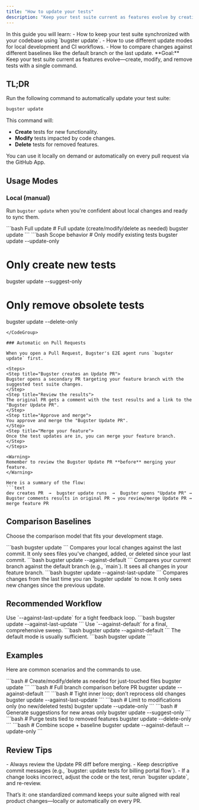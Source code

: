 ```yaml
---
title: "How to update your tests"
description: "Keep your test suite current as features evolve by creating, modifying, and removing tests with a single command."
---
```


<Tip>
In this guide you will learn:
- How to keep your test suite synchronized with your codebase using `bugster update`.
- How to use different update modes for local development and CI workflows.
- How to compare changes against different baselines like the default branch or the last update.
</Tip>

<Info>
**Goal:** Keep your test suite current as features evolve—create, modify, and remove tests with a single command.
</Info>

## TL;DR

Run the following command to automatically update your test suite:

```bash
bugster update
```

This command will:
- **Create** tests for new functionality.
- **Modify** tests impacted by code changes.
- **Delete** tests for removed features.

You can use it locally on demand or automatically on every pull request via the GitHub App.

## Usage Modes

### Local (manual)

Run `bugster update` when you're confident about local changes and ready to sync them.

<CodeGroup>
```bash Full update
# Full update (create/modify/delete as needed)
bugster update
```
```bash Scope behavior
# Only modify existing tests
bugster update --update-only

# Only create new tests
bugster update --suggest-only

# Only remove obsolete tests
bugster update --delete-only
```
</CodeGroup>

### Automatic on Pull Requests

When you open a Pull Request, Bugster's E2E agent runs `bugster update` first.

<Steps>
<Step title="Bugster creates an Update PR">
Bugster opens a secondary PR targeting your feature branch with the suggested test suite changes.
</Step>
<Step title="Review the results">
The original PR gets a comment with the test results and a link to the "Bugster Update PR".
</Step>
<Step title="Approve and merge">
You approve and merge the "Bugster Update PR".
</Step>
<Step title="Merge your feature">
Once the test updates are in, you can merge your feature branch.
</Step>
</Steps>

<Warning>
Remember to review the Bugster Update PR **before** merging your feature.
</Warning>

Here is a summary of the flow:
```text
dev creates PR  →  bugster update runs  →  Bugster opens "Update PR" → 
Bugster comments results in original PR → you review/merge Update PR → merge feature PR
```

## Comparison Baselines

Choose the comparison model that fits your development stage.

<AccordionGroup>
<Accordion title="Default: Compare against last commit">
```bash
bugster update
```
Compares your local changes against the last commit. It only sees files you've changed, added, or deleted since your last commit.
</Accordion>
<Accordion title="Against default branch">
```bash
bugster update --against-default
```
Compares your current branch against the default branch (e.g., `main`). It sees all changes in your feature branch.
</Accordion>
<Accordion title="Incremental since last update">
```bash
bugster update --against-last-update
```
Compares changes from the last time you ran `bugster update` to now. It only sees new changes since the previous update.
</Accordion>
</AccordionGroup>

## Recommended Workflow

<CardGroup cols={3}>
<Card title="During active development">
Use `--against-last-update` for a tight feedback loop.
```bash
bugster update --against-last-update
```
</Card>
<Card title="Before opening a PR">
Use `--against-default` for a final, comprehensive sweep.
```bash
bugster update --against-default
```
</Card>
<Card title="For small, isolated edits">
The default mode is usually sufficient.
```bash
bugster update
```
</Card>
</CardGroup>


## Examples

Here are common scenarios and the commands to use.

<AccordionGroup>
<Accordion title="Default update for recently touched files">
```bash
# Create/modify/delete as needed for just-touched files
bugster update
```
</Accordion>
<Accordion title="Full branch comparison before creating a PR">
```bash
# Full branch comparison before PR
bugster update --against-default
```
</Accordion>
<Accordion title="Tight inner loop without reprocessing old changes">
```bash
# Tight inner loop; don’t reprocess old changes
bugster update --against-last-update
```
</Accordion>
<Accordion title="Limit to modifications only (no new/deleted tests)">
```bash
# Limit to modifications only (no new/deleted tests)
bugster update --update-only
```
</Accordion>
<Accordion title="Generate suggestions for new areas only">
```bash
# Generate suggestions for new areas only
bugster update --suggest-only
```
</Accordion>
<Accordion title="Purge tests tied to removed features">
```bash
# Purge tests tied to removed features
bugster update --delete-only
```
</Accordion>
<Accordion title="Combine scope and baseline">
```bash
# Combine scope + baseline
bugster update --against-default --update-only
```
</Accordion>
</AccordionGroup>


## Review Tips

<Tip>
- Always review the Update PR diff before merging.
- Keep descriptive commit messages (e.g., `bugster: update tests for billing portal flow`).
- If a change looks incorrect, adjust the code or the test, rerun `bugster update`, and re-review.
</Tip>

That’s it: one standardized command keeps your suite aligned with real product changes—locally or automatically on every PR.
